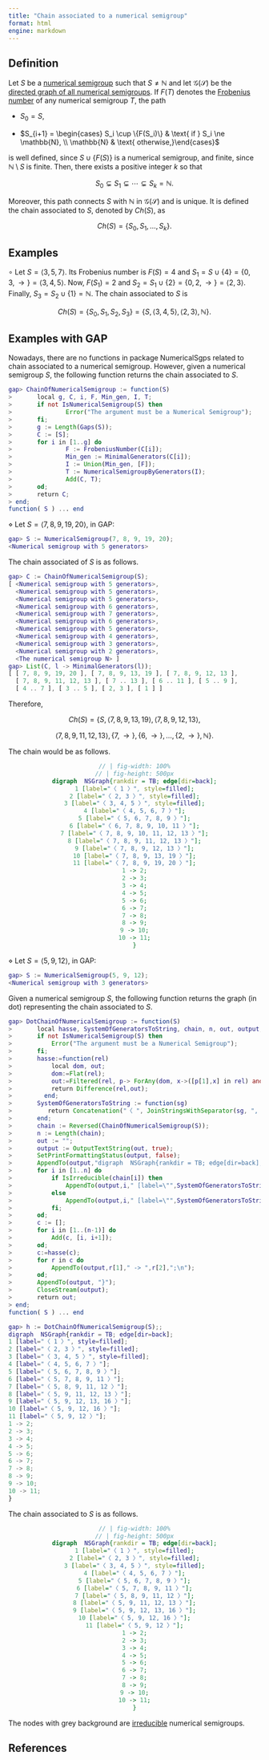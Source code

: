 ```yaml
---
title: "Chain associated to a numerical semigroup"
format: html
engine: markdown
---
```


<!-- Definición de Num. Sem. -->

## Definition

Let $S$ be a [numerical semigroup](../Basic-concepts/Numerical-semigroup.qmd) such that $S \ne \mathbb{N}$ and let $\mathcal{G}(\mathcal{S})$ be the [directed graph of all numerical semigroups](Directed-graph-all-NS.qmd). If $F(T)$ denotes the [Frobenius number](../Basic-concepts/Frobenius-number.qmd) of any numerical semigroup $T$, the path

-   $S_0 = S$,

-   $S_{i+1} = \begin{cases} S_i \cup \{F(S_i)\} & \text{ if } S_i \ne \mathbb{N}, \\ \mathbb{N} & \text{ otherwise,}\end{cases}$

is well defined, since $S \cup \{F(S)\}$ is a numerical semigroup, and finite, since $\mathbb{N} \setminus S$ is finite. Then, there exists a positive integer $k$ so that

$$
S_0 \subsetneq S_1 \subsetneq \cdots \subsetneq S_k = \mathbb{N}.
$$

Moreover, this path connects $S$ with $\mathbb{N}$ in $\mathcal{G}(\mathcal{S})$ and is unique. It is defined the chain associated to $S$, denoted by $Ch(S)$, as

$$
Ch(S) = \{S_0, S_1, \ldots, S_k \}.
$$

## Examples

$\circ$ Let $S = \langle 3,5,7 \rangle$. Its Frobenius number is $F(S) = 4$ and $S_1 = S \cup \{4\} = \{0, 3, \rightarrow \} = \langle 3, 4, 5 \rangle$. Now, $F(S_1) = 2$ and $S_2 = S_1 \cup \{2\} = \{0, 2, \rightarrow\} = \langle 2, 3 \rangle$. Finally, $S_3 = S_2 \cup \{1\} = \mathbb{N}$. The chain associated to $S$ is

$$
Ch(S) = \{S_0, S_1, S_2, S_3\} = \{S, \langle 3,4,5 \rangle, \langle 2, 3 \rangle, \mathbb{N}\}.
$$

## Examples with GAP

Nowadays, there are no functions in package NumericalSgps related to chain associated to a numerical semigroup. However, given a numerical semigroup $S$, the following function returns the chain associated to $S$.

``` gap
gap> ChainOfNumericalSemigroup := function(S)
>       local g, C, i, F, Min_gen, I, T;
>       if not IsNumericalSemigroup(S) then
>               Error("The argument must be a Numerical Semigroup");
>       fi;
>       g := Length(Gaps(S));
>       C := [S];
>       for i in [1..g] do
>               F := FrobeniusNumber(C[i]);
>               Min_gen := MinimalGenerators(C[i]);
>               I := Union(Min_gen, [F]);
>               T := NumericalSemigroupByGenerators(I);
>               Add(C, T);
>       od;
>       return C;
> end;
function( S ) ... end
```

$\diamond$ Let $S = \langle 7, 8, 9, 19, 20 \rangle$, in GAP:

``` gap
gap> S := NumericalSemigroup(7, 8, 9, 19, 20);
<Numerical semigroup with 5 generators>
```

The chain associated of $S$ is as follows.

``` gap
gap> C := ChainOfNumericalSemigroup(S);
[ <Numerical semigroup with 5 generators>,
  <Numerical semigroup with 5 generators>,
  <Numerical semigroup with 5 generators>,
  <Numerical semigroup with 6 generators>,
  <Numerical semigroup with 7 generators>,
  <Numerical semigroup with 6 generators>,
  <Numerical semigroup with 5 generators>,
  <Numerical semigroup with 4 generators>,
  <Numerical semigroup with 3 generators>,
  <Numerical semigroup with 2 generators>,
  <The numerical semigroup N> ]
gap> List(C, l -> MinimalGenerators(l));
[ [ 7, 8, 9, 19, 20 ], [ 7, 8, 9, 13, 19 ], [ 7, 8, 9, 12, 13 ],
  [ 7, 8, 9, 11, 12, 13 ], [ 7 .. 13 ], [ 6 .. 11 ], [ 5 .. 9 ],
  [ 4 .. 7 ], [ 3 .. 5 ], [ 2, 3 ], [ 1 ] ]
```

Therefore,

$$
Ch(S) = \{S, \langle 7, 8, 9, 13, 19 \rangle, \langle 7, 8, 9, 12, 13 \rangle,
$$

$$
\langle 7, 8, 9, 11, 12, 13 \rangle, \{7, \rightarrow\}, \{6, \rightarrow\}, \ldots, \{2, \rightarrow\}, \mathbb{N}\}.
$$


The chain would be as follows.

::: {style="text-align:center;"}
```dot
// | fig-width: 100%
// | fig-height: 500px
digraph  NSGraph{rankdir = TB; edge[dir=back];
1 [label="〈 1 〉", style=filled];
2 [label="〈 2, 3 〉", style=filled];
3 [label="〈 3, 4, 5 〉", style=filled];
4 [label="〈 4, 5, 6, 7 〉"];
5 [label="〈 5, 6, 7, 8, 9 〉"];
6 [label="〈 6, 7, 8, 9, 10, 11 〉"];
7 [label="〈 7, 8, 9, 10, 11, 12, 13 〉"];
8 [label="〈 7, 8, 9, 11, 12, 13 〉"];
9 [label="〈 7, 8, 9, 12, 13 〉"];
10 [label="〈 7, 8, 9, 13, 19 〉"];
11 [label="〈 7, 8, 9, 19, 20 〉"];
1 -> 2;
2 -> 3;
3 -> 4;
4 -> 5;
5 -> 6;
6 -> 7;
7 -> 8;
8 -> 9;
9 -> 10;
10 -> 11;
}
```
:::


$\diamond$ Let $S = \langle 5, 9, 12 \rangle$, in GAP:

```gap
gap> S := NumericalSemigroup(5, 9, 12);
<Numerical semigroup with 3 generators>
```

Given a numerical semigroup $S$, the following function returns the graph (in dot) representing the chain associated to $S$.

``` gap
gap> DotChainOfNumericalSemigroup := function(S)
>       local hasse, SystemOfGeneratorsToString, chain, n, out, output, i, c, r;
>       if not IsNumericalSemigroup(S) then
>           Error("The argument must be a Numerical Semigroup");
>       fi;
>       hasse:=function(rel)
>           local dom, out;
>           dom:=Flat(rel);
>           out:=Filtered(rel, p-> ForAny(dom, x->([p[1],x] in rel) and ([x,p[2]] in rel)));
>           return Difference(rel,out);
>         end;
>       SystemOfGeneratorsToString := function(sg)
>          return Concatenation("〈 ", JoinStringsWithSeparator(sg, ", "), " 〉");
>       end;
>       chain := Reversed(ChainOfNumericalSemigroup(S));
>       n := Length(chain);
>       out := "";
>       output := OutputTextString(out, true);
>       SetPrintFormattingStatus(output, false);
>       AppendTo(output,"digraph  NSGraph{rankdir = TB; edge[dir=back];\n");
>       for i in [1..n] do
>           if IsIrreducible(chain[i]) then 
>               AppendTo(output,i," [label=\"",SystemOfGeneratorsToString(MinimalGenerators(chain[i])) ,"\", style=filled];\n");
>           else 
>               AppendTo(output,i," [label=\"",SystemOfGeneratorsToString(MinimalGenerators(chain[i])) ,"\"];\n");
>           fi;
>       od;
>       c := [];
>       for i in [1..(n-1)] do
>           Add(c, [i, i+1]);
>       od;
>       c:=hasse(c);
>       for r in c do
>           AppendTo(output,r[1]," -> ",r[2],";\n");
>       od;
>       AppendTo(output, "}");
>       CloseStream(output);
>       return out;  
> end;
function( S ) ... end
```

```gap
gap> h := DotChainOfNumericalSemigroup(S);;
digraph  NSGraph{rankdir = TB; edge[dir=back];
1 [label="〈 1 〉", style=filled];
2 [label="〈 2, 3 〉", style=filled];
3 [label="〈 3, 4, 5 〉", style=filled];
4 [label="〈 4, 5, 6, 7 〉"];
5 [label="〈 5, 6, 7, 8, 9 〉"];
6 [label="〈 5, 7, 8, 9, 11 〉"];
7 [label="〈 5, 8, 9, 11, 12 〉"];
8 [label="〈 5, 9, 11, 12, 13 〉"];
9 [label="〈 5, 9, 12, 13, 16 〉"];
10 [label="〈 5, 9, 12, 16 〉"];
11 [label="〈 5, 9, 12 〉"];
1 -> 2;
2 -> 3;
3 -> 4;
4 -> 5;
5 -> 6;
6 -> 7;
7 -> 8;
8 -> 9;
9 -> 10;
10 -> 11;
}
```

The chain associated to $S$ is as follows.

::: {style="text-align:center;"}
```dot
// | fig-width: 100%
// | fig-height: 500px
digraph  NSGraph{rankdir = TB; edge[dir=back];
1 [label="〈 1 〉", style=filled];
2 [label="〈 2, 3 〉", style=filled];
3 [label="〈 3, 4, 5 〉", style=filled];
4 [label="〈 4, 5, 6, 7 〉"];
5 [label="〈 5, 6, 7, 8, 9 〉"];
6 [label="〈 5, 7, 8, 9, 11 〉"];
7 [label="〈 5, 8, 9, 11, 12 〉"];
8 [label="〈 5, 9, 11, 12, 13 〉"];
9 [label="〈 5, 9, 12, 13, 16 〉"];
10 [label="〈 5, 9, 12, 16 〉"];
11 [label="〈 5, 9, 12 〉"];
1 -> 2;
2 -> 3;
3 -> 4;
4 -> 5;
5 -> 6;
6 -> 7;
7 -> 8;
8 -> 9;
9 -> 10;
10 -> 11;
}
```
:::


The nodes with grey background are [irreducible](../Families-NS/NS-irreducible.qmd) numerical semigroups.


## References
